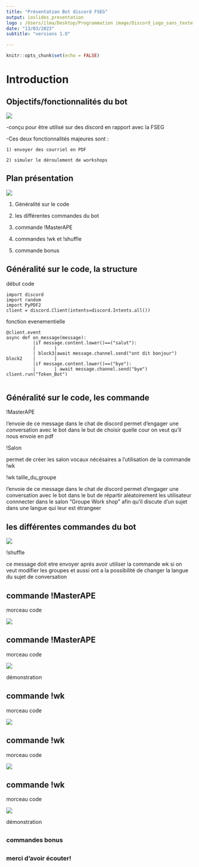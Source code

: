 ```yaml
---
title: "Présentation Bot discord FSEG"
output: ioslides_presentation
logo : /Users/ilma/Desktop/Programmation image/Discord_Logo_sans_texte.svg
date: "13/03/2023"
subtitle: "versions 1.O"

---
```


```r
knitr::opts_chunk$set(echo = FALSE)
```
# Introduction 


## Objectifs/fonctionnalités du bot    
<div class="columns-2">
  ![](https://d7umqicpi7263.cloudfront.net/img/product/d6b8985a-1e0c-4bab-96d9-78f380f6456b/5ea96e78-c492-4a1e-8238-962167b9b2b5.png)


 
  -conçu pour être utilisé sur des discord en rapport avec la FSEG

  -Ces deux fonctionnalités majeures sont :
  
    1) envoyer des courriel en PDF 
  
    2) simuler le déroulement de workshops 

## Plan présentation 
<div class="columns-2">
  ![](https://lh3.googleusercontent.com/aB-VJ5dKyy7wpsE3kNCW0nA1GXGiPLD9nLZwgG5fPW8mNJFe_ucNnnBC_JbVKmrfa4mvu2uMVyu7odvQzPi9V5qSc6yHN3H5fQUILhJW)

  1) Généralité sur le code 
  
  2) les différentes commandes du bot 
  
  3)  commande !MasterAPE 
  
  4)  commandes !wk et !shuffle
  
  5) commande bonus 
</div>

## Généralité sur le code, la structure 
<div class="blue">
début code
</div>
```
import discord  
import random 
import PyPDF2 
client = discord.Client(intents=discord.Intents.all())
```
<div class="blue">
fonction evenementielle
</div>
```
@client.event
async def on_message(message):
          |if message.content.lower()==("salut"):
          |       |   
          | block3|await message.channel.send("ont dit bonjour")
block2    |       |
          |if message.content.lower()==("bye"):
          |       | await message.channel.send("bye")
client.run("Token_Bot")          
  
```
## Généralité sur le code, les commande 
<div class="blue">
!MasterAPE 
</div>
l'envoie de ce message dans le chat de discord permet d'engager une conversation avec le bot dans le but de choisir quelle cour 
on veut qu'il nous envoie en pdf 

<div class="blue">
!Salon  
</div>
permet de créer les salon vocaux nécésaires a l'utilisation de la commande !wk 

<div class="blue">
!wk taille_du_groupe  
</div>
l'envoie de ce message dans le chat de discord permet d'engager une conversation avec le bot dans le but de répartir aléatoirement 
 les utilisateur connnecter dans le salon "Groupe Work shop" afin qu'il discute d'un sujet dans une langue qui leur est étrangeer



## les différentes commandes du bot
<div class="columns-2">
  ![](https://media.istockphoto.com/id/1328188905/vector/hands-shuffling-playing-cards.jpg?b=1&s=170667a&w=0&k=20&c=1h7lWQpoDXkXLbvX6eJguKwCyDbESlvduEJMqwwuy1k=)
<div class="blue">
!shuffle
</div>
ce message doit etre envoyer aprés avoir utiliser la commande wk si on veut modifier les groupes et aussi ont a la possibilité de changer la langue du sujet 
de conversation 


## commande !MasterAPE
<div class="blue">
morceau code
</div>
</div>
![](https://imagizer.imageshack.com/v2/800x600q70/923/Ujkwkb.png)
</div>
## commande !MasterAPE
<div class="blue">
morceau code
</div>

</div>
![](https://imageshack.com/i/pmgNkQ8gp)

</div>

<div class="green">


démonstration

</div>

## commande !wk

<div class="blue">
morceau code
</div>

</div>
![](https://imageshack.com/i/pox8Nrd7p)
</div>

## commande !wk

<div class="blue">
morceau code
</div>

</div>
![](https://imagizer.imageshack.com/v2/800x600q70/923/TtaOFy.png)
</div>


## commande !wk

<div class="blue">
morceau code
</div>

</div>
![](https://imagizer.imageshack.com/v2/800x600q70/922/6TOyCM.png)
</div>
</div>

<div class="green">


démonstration

</div>


## {.flexbox .vcenter}

### commandes bonus
## {.flexbox .vcenter}
### merci d'avoir écouter!

